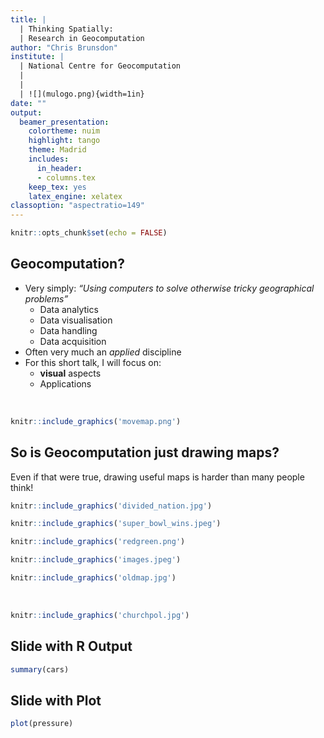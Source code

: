 ```yaml
---
title: | 
  | Thinking Spatially: 
  | Research in Geocomputation
author: "Chris Brunsdon"
institute: |
  | National Centre for Geocomputation
  |  
  |  
  | ![](mulogo.png){width=1in}  
date: ""
output: 
  beamer_presentation: 
    colortheme: nuim
    highlight: tango
    theme: Madrid
    includes:
      in_header: 
      - columns.tex 
    keep_tex: yes
    latex_engine: xelatex
classoption: "aspectratio=149"
---
```


```r
knitr::opts_chunk$set(echo = FALSE)
```

## Geocomputation?

:::::{.cols data-latex=""}
::::{.col data-latex="{0.48\linewidth}"}
::: {.block data-latex="{OK, so what is it?}"}
  - Very simply: *"Using computers to solve otherwise tricky geographical problems"*
    - Data analytics
    - Data visualisation
    - Data handling
    - Data acquisition
  - Often very much an *applied* discipline
  - For this short talk, I will focus on:
    - **visual** aspects
    - Applications
:::
::::
::::{.col data-latex="{0.04\linewidth}"}
\ 
::::
::::{.col data-latex="{0.48\linewidth}"}
```r
knitr::include_graphics('movemap.png')
```
::::
:::::

## So is Geocomputation just drawing maps?

:::::{.center data-latex=""}

Even if that were true, drawing useful maps is harder than many people think!

:::: {.cols data-latex=""}
:::{.col data-latex="{0.3\linewidth}"}
```r
knitr::include_graphics('divided_nation.jpg')
```
:::
:::{.col data-latex="{0.3\linewidth}"}
```r
knitr::include_graphics('super_bowl_wins.jpeg')
```
:::
:::{.col data-latex="{0.3\linewidth}"}
```r
knitr::include_graphics('redgreen.png')
```
:::
::::
:::: {.cols data-latex=""}
:::{.col data-latex="{0.3\linewidth}"}
```r
knitr::include_graphics('images.jpeg')
```
:::
:::{.col data-latex="{0.3\linewidth}"}
```r
knitr::include_graphics('oldmap.jpg')
```
:::
:::{.col data-latex="{0.02\linewidth}"}
\ 
:::
:::{.col data-latex="{0.3\linewidth}"}
```r
knitr::include_graphics('churchpol.jpg')
```
:::
::::
:::::

## Slide with R Output

```r
summary(cars)
```

## Slide with Plot

```r
plot(pressure)
```

